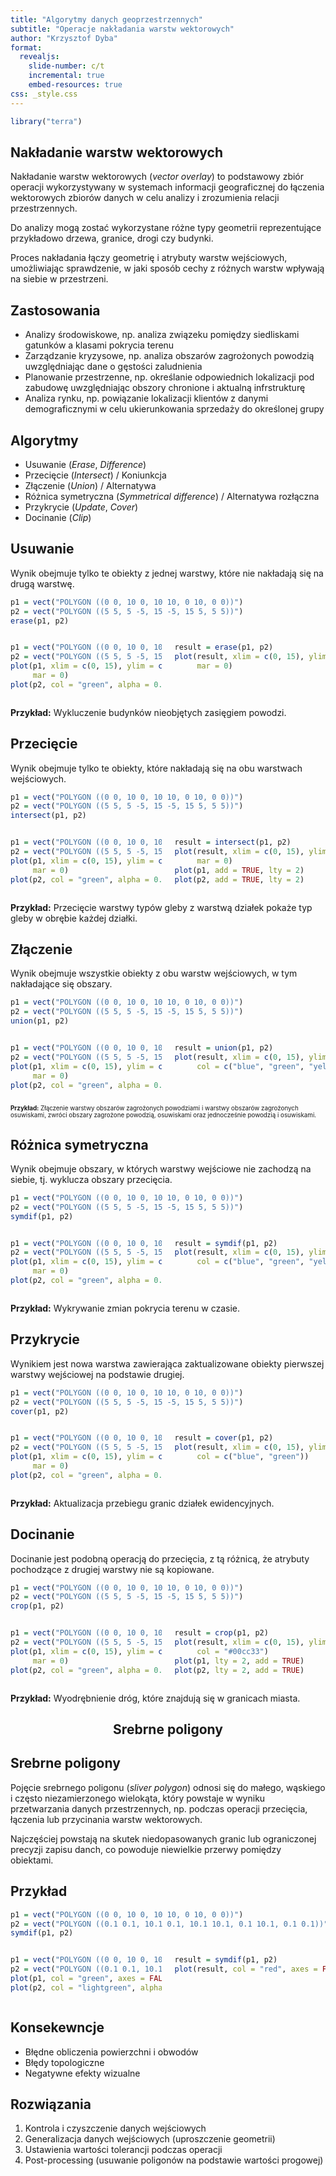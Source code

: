 ```yaml
---
title: "Algorytmy danych geoprzestrzennych"
subtitle: "Operacje nakładania warstw wektorowych"
author: "Krzysztof Dyba"
format: 
  revealjs:
    slide-number: c/t
    incremental: true
    embed-resources: true
css: _style.css
---
```


```r
library("terra")
```

## Nakładanie warstw wektorowych

::: {.fragment}
Nakładanie warstw wektorowych (*vector overlay*) to podstawowy zbiór operacji
wykorzystywany w systemach informacji geograficznej do łączenia wektorowych 
zbiorów danych w celu analizy i zrozumienia relacji przestrzennych.
:::

::: {.fragment}
Do analizy mogą zostać wykorzystane różne typy geometrii reprezentujące
przykładowo drzewa, granice, drogi czy budynki.
:::

::: {.fragment}
Proces nakładania łączy geometrię i atrybuty warstw wejściowych, umożliwiając
sprawdzenie, w jaki sposób cechy z różnych warstw wpływają na siebie w przestrzeni.
:::

## Zastosowania

- Analizy środowiskowe, np. analiza związeku pomiędzy siedliskami gatunków a
klasami pokrycia terenu
- Zarządzanie kryzysowe, np. analiza obszarów zagrożonych powodzią uwzględniając
dane o gęstości zaludnienia
- Planowanie przestrzenne, np. określanie odpowiednich lokalizacji pod zabudowę
uwzględniając obszory chronione i aktualną infrstrukturę
- Analiza rynku, np. powiązanie lokalizacji klientów z danymi demograficznymi
w celu ukierunkowania sprzedaży do określonej grupy

## Algorytmy

- Usuwanie (*Erase*, *Difference*)
- Przecięcie (*Intersect*) / Koniunkcja
- Złączenie (*Union*) / Alternatywa
- Różnica symetryczna (*Symmetrical difference*) / Alternatywa rozłączna 
- Przykrycie (*Update*, *Cover*)
- Docinanie (*Clip*)

## Usuwanie

Wynik obejmuje tylko te obiekty z jednej warstwy, które nie nakładają się na
drugą warstwę.

```r
p1 = vect("POLYGON ((0 0, 10 0, 10 10, 0 10, 0 0))")
p2 = vect("POLYGON ((5 5, 5 -5, 15 -5, 15 5, 5 5))")
erase(p1, p2)
```

:::: {.columns}

::: {.column width="50%"}

```r
p1 = vect("POLYGON ((0 0, 10 0, 10 10, 0 10, 0 0))")
p2 = vect("POLYGON ((5 5, 5 -5, 15 -5, 15 5, 5 5))")
plot(p1, xlim = c(0, 15), ylim = c(-10, 10), axes = FALSE, col = "blue",
     mar = 0)
plot(p2, col = "green", alpha = 0.8, add = TRUE)
```
:::

::: {.column width="50%"}

```r
result = erase(p1, p2)
plot(result, xlim = c(0, 15), ylim = c(-10, 10), col = "blue", axes = FALSE,
     mar = 0)
```
:::

::::

**Przykład:** Wykluczenie budynków nieobjętych zasięgiem powodzi.

## Przecięcie

Wynik obejmuje tylko te obiekty, które nakładają się na obu warstwach
wejściowych.

```r
p1 = vect("POLYGON ((0 0, 10 0, 10 10, 0 10, 0 0))")
p2 = vect("POLYGON ((5 5, 5 -5, 15 -5, 15 5, 5 5))")
intersect(p1, p2)
```

:::: {.columns}

::: {.column width="50%"}
```r
p1 = vect("POLYGON ((0 0, 10 0, 10 10, 0 10, 0 0))")
p2 = vect("POLYGON ((5 5, 5 -5, 15 -5, 15 5, 5 5))")
plot(p1, xlim = c(0, 15), ylim = c(-10, 10), axes = FALSE, col = "blue",
     mar = 0)
plot(p2, col = "green", alpha = 0.8, add = TRUE)
```
:::

::: {.column width="50%"}
```r
result = intersect(p1, p2)
plot(result, xlim = c(0, 15), ylim = c(-10, 10), col = "#00cc33", axes = FALSE,
     mar = 0)
plot(p1, add = TRUE, lty = 2)
plot(p2, add = TRUE, lty = 2)
```
:::

::::

**Przykład:** Przecięcie warstwy typów gleby z warstwą działek pokaże typ gleby
w obrębie każdej działki.

## Złączenie

Wynik obejmuje wszystkie obiekty z obu warstw wejściowych, w tym nakładające
się obszary.

```r
p1 = vect("POLYGON ((0 0, 10 0, 10 10, 0 10, 0 0))")
p2 = vect("POLYGON ((5 5, 5 -5, 15 -5, 15 5, 5 5))")
union(p1, p2)
```

:::: {.columns}

::: {.column width="50%"}
```r
p1 = vect("POLYGON ((0 0, 10 0, 10 10, 0 10, 0 0))")
p2 = vect("POLYGON ((5 5, 5 -5, 15 -5, 15 5, 5 5))")
plot(p1, xlim = c(0, 15), ylim = c(-10, 10), axes = FALSE, col = "blue",
     mar = 0)
plot(p2, col = "green", alpha = 0.8, add = TRUE)
```
:::

::: {.column width="50%"}
```r
result = union(p1, p2)
plot(result, xlim = c(0, 15), ylim = c(-10, 10), axes = FALSE, mar = 0,
     col = c("blue", "green", "yellow"))
```
:::

::::

::: {style="font-size: 70%;"}
**Przykład:** Złączenie warstwy obszarów zagrożonych powodziami i warstwy
obszarów zagrożonych osuwiskami, zwróci obszary zagrożone powodzią,
osuwiskami oraz jednocześnie powodzią i osuwiskami.
:::


## Różnica symetryczna

Wynik obejmuje obszary, w których warstwy wejściowe nie zachodzą na siebie, tj.
wyklucza obszary przecięcia.

```r
p1 = vect("POLYGON ((0 0, 10 0, 10 10, 0 10, 0 0))")
p2 = vect("POLYGON ((5 5, 5 -5, 15 -5, 15 5, 5 5))")
symdif(p1, p2)
```

:::: {.columns}

::: {.column width="50%"}
```r
p1 = vect("POLYGON ((0 0, 10 0, 10 10, 0 10, 0 0))")
p2 = vect("POLYGON ((5 5, 5 -5, 15 -5, 15 5, 5 5))")
plot(p1, xlim = c(0, 15), ylim = c(-10, 10), axes = FALSE, col = "blue",
     mar = 0)
plot(p2, col = "green", alpha = 0.8, add = TRUE)
```
:::

::: {.column width="50%"}
```r
result = symdif(p1, p2)
plot(result, xlim = c(0, 15), ylim = c(-10, 10), axes = FALSE, mar = 0,
     col = c("blue", "green", "yellow"))
```
:::

::::

**Przykład:** Wykrywanie zmian pokrycia terenu w czasie.

## Przykrycie

Wynikiem jest nowa warstwa zawierająca zaktualizowane obiekty pierwszej warstwy
wejściowej na podstawie drugiej.

```r
p1 = vect("POLYGON ((0 0, 10 0, 10 10, 0 10, 0 0))")
p2 = vect("POLYGON ((5 5, 5 -5, 15 -5, 15 5, 5 5))")
cover(p1, p2)
```

:::: {.columns}

::: {.column width="50%"}
```r
p1 = vect("POLYGON ((0 0, 10 0, 10 10, 0 10, 0 0))")
p2 = vect("POLYGON ((5 5, 5 -5, 15 -5, 15 5, 5 5))")
plot(p1, xlim = c(0, 15), ylim = c(-10, 10), axes = FALSE, col = "blue",
     mar = 0)
plot(p2, col = "green", alpha = 0.8, add = TRUE)
```
:::

::: {.column width="50%"}
```r
result = cover(p1, p2)
plot(result, xlim = c(0, 15), ylim = c(-10, 10), axes = FALSE, mar = 0,
     col = c("blue", "green"))
```
:::

::::

**Przykład:** Aktualizacja przebiegu granic działek ewidencyjnych.

## Docinanie

Docinanie jest podobną operacją do przecięcia, z tą różnicą, że atrybuty
pochodzące z drugiej warstwy nie są kopiowane.

```r
p1 = vect("POLYGON ((0 0, 10 0, 10 10, 0 10, 0 0))")
p2 = vect("POLYGON ((5 5, 5 -5, 15 -5, 15 5, 5 5))")
crop(p1, p2)
```

:::: {.columns}

::: {.column width="50%"}
```r
p1 = vect("POLYGON ((0 0, 10 0, 10 10, 0 10, 0 0))")
p2 = vect("POLYGON ((5 5, 5 -5, 15 -5, 15 5, 5 5))")
plot(p1, xlim = c(0, 15), ylim = c(-10, 10), axes = FALSE, col = "blue",
     mar = 0)
plot(p2, col = "green", alpha = 0.8, add = TRUE)
```
:::

::: {.column width="50%"}
```r
result = crop(p1, p2)
plot(result, xlim = c(0, 15), ylim = c(-10, 10), axes = FALSE, mar = 0,
     col = "#00cc33")
plot(p1, lty = 2, add = TRUE)
plot(p2, lty = 2, add = TRUE)
```

:::

::::

**Przykład:** Wyodrębnienie dróg, które znajdują się w granicach miasta.

## Srebrne poligony {.center style="text-align: center;"}

## Srebrne poligony

::: {.fragment}
Pojęcie srebrnego poligonu (*sliver polygon*) odnosi się do małego, wąskiego
i często niezamierzonego wielokąta, który powstaje w wyniku przetwarzania
danych przestrzennych, np. podczas operacji przecięcia, łączenia lub
przycinania warstw wektorowych.
:::

::: {.fragment}
Najczęściej powstają na skutek niedopasowanych granic lub ograniczonej precyzji
zapisu danch, co powoduje niewielkie przerwy pomiędzy obiektami.
:::

## Przykład

```r
p1 = vect("POLYGON ((0 0, 10 0, 10 10, 0 10, 0 0))")
p2 = vect("POLYGON ((0.1 0.1, 10.1 0.1, 10.1 10.1, 0.1 10.1, 0.1 0.1))")
symdif(p1, p2)
```

:::: {.columns}

::: {.column width="50%"}
```r
p1 = vect("POLYGON ((0 0, 10 0, 10 10, 0 10, 0 0))")
p2 = vect("POLYGON ((0.1 0.1, 10.1 0.1, 10.1 10.1, 0.1 10.1, 0.1 0.1))")
plot(p1, col = "green", axes = FALSE, mar = 0)
plot(p2, col = "lightgreen", alpha = 0.7, add = TRUE)
```
:::

::: {.column width="50%"}
```r
result = symdif(p1, p2)
plot(result, col = "red", axes = FALSE, mar = 0)
```
:::

::::

## Konsekewncje

- Błędne obliczenia powierzchni i obwodów
- Błędy topologiczne
- Negatywne efekty wizualne

## Rozwiązania

1. Kontrola i czyszczenie danych wejściowych
2. Generalizacja danych wejściowych (uproszczenie geometrii)
3. Ustawienia wartości tolerancji podczas operacji
4. Post-processing (usuwanie poligonów na podstawie wartości progowej)

